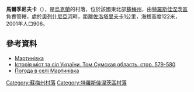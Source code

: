 {{coord|50|26|35|N|34|42|35|E|scale:100000|display=title}}

'''馬爾季尼夫卡'''（{{lang-uk|Мартинівка}}），是[[烏克蘭|烏克蘭]]的村落，位於該國東北部[[蘇梅州|蘇梅州]]，由[[特羅斯佳涅茨區|特羅斯佳涅茨區]]負責管轄，處於[[奧列什尼亞河_(沃爾斯克拉河支流)|奧列什尼亞河]]畔，距離[[佐洛塔里夫卡_(特羅斯佳涅茨區)|佐洛塔里夫卡]]1公里，海拔高度122米，2001年人口906。

==參考資料==
*[http://w1.c1.rada.gov.ua/pls/z7502/A005?rdat1=30.12.2011&rf7571=30329 Мартинівка]{{dead link|date=2018年5月 |bot=InternetArchiveBot |fix-attempted=yes }}
* [https://web.archive.org/web/20120915012154/http://www.igsu.org.ua/Sumskaja.obl/Trostjaneckij.rajon/Martynovka.html Історія міст та сіл України. Том Сумская область. стор. 579-580] {{ref-ru}}
* [http://weather.in.ua/ua/symskaja/15149 Погода в селі Мартинівка]

{{DEFAULTSORT:Мартинівка}}
[[Category:蘇梅州村落|Category:蘇梅州村落]]
[[Category:特羅斯佳涅茨區村落|Category:特羅斯佳涅茨區村落]]


{{Sumy-geo-stub}}